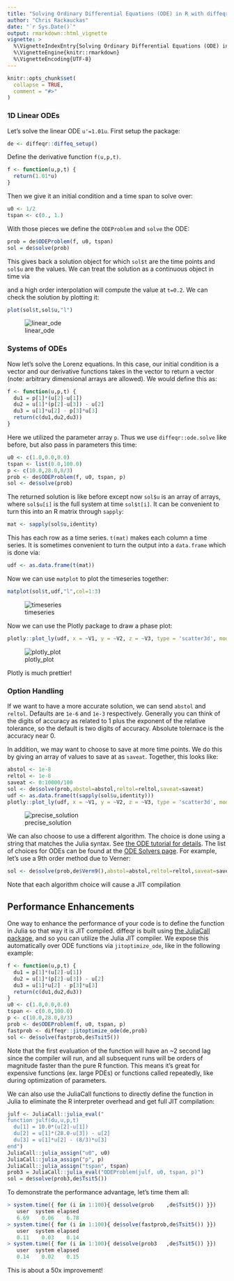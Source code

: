 ```yaml
---
title: "Solving Ordinary Differential Equations (ODE) in R with diffeqr"
author: "Chris Rackauckas"
date: "`r Sys.Date()`"
output: rmarkdown::html_vignette
vignette: >
  %\VignetteIndexEntry{Solving Ordinary Differential Equations (ODE) in R with diffeqr}
  %\VignetteEngine{knitr::rmarkdown}
  %\VignetteEncoding{UTF-8}
---
```


```r
knitr::opts_chunk$set(
  collapse = TRUE,
  comment = "#>"
)
```

### 1D Linear ODEs

Let's solve the linear ODE `u'=1.01u`. First setup the package:

```R
de <- diffeqr::diffeq_setup()
```

Define the derivative function `f(u,p,t)`. 

```R
f <- function(u,p,t) {
  return(1.01*u)
}
```

Then we give it an initial condition and a time span to solve over:

```R
u0 <- 1/2
tspan <- c(0., 1.)
```

With those pieces we define the `ODEProblem` and `solve` the ODE:

```R
prob = de$ODEProblem(f, u0, tspan)
sol = de$solve(prob)
```

This gives back a solution object for which `sol$t` are the time points
and `sol$u` are the values. We can treat the solution as a continuous object
in time via 

and a high order interpolation will compute the value at `t=0.2`. We can check 
the solution by plotting it:

```R 
plot(sol$t,sol$u,"l")
```

![linear_ode](https://user-images.githubusercontent.com/1814174/39011970-e04f1fe8-43c7-11e8-8da3-848362691783.png)

### Systems of ODEs

Now let's solve the Lorenz equations. In this case, our initial condition is a vector and our derivative functions
takes in the vector to return a vector (note: arbitrary dimensional arrays are allowed). We would define this as:

```R
f <- function(u,p,t) {
  du1 = p[1]*(u[2]-u[1])
  du2 = u[1]*(p[2]-u[3]) - u[2]
  du3 = u[1]*u[2] - p[3]*u[3]
  return(c(du1,du2,du3))
}
```

Here we utilized the parameter array `p`. Thus we use `diffeqr::ode.solve` like before, but also pass in parameters this time:

```R
u0 <- c(1.0,0.0,0.0)
tspan <- list(0.0,100.0)
p <- c(10.0,28.0,8/3)
prob <- de$ODEProblem(f, u0, tspan, p)
sol <- de$solve(prob)
```

The returned solution is like before except now `sol$u` is an array of arrays,
where `sol$u[i]` is the full system at time `sol$t[i]`. It can be convenient to
turn this into an R matrix through `sapply`:

```R
mat <- sapply(sol$u,identity)
```

This has each row as a time series. `t(mat)` makes each column a time series.
It is sometimes convenient to turn the output into a `data.frame` which is done
via:

```R
udf <- as.data.frame(t(mat))
```

Now we can use `matplot` to plot the timeseries together:

```R
matplot(sol$t,udf,"l",col=1:3)
```

![timeseries](https://user-images.githubusercontent.com/1814174/39012314-ef7a8fe2-43c8-11e8-9dde-1a8b87d3cfa4.png)

Now we can use the Plotly package to draw a phase plot:

```R
plotly::plot_ly(udf, x = ~V1, y = ~V2, z = ~V3, type = 'scatter3d', mode = 'lines')
```

![plotly_plot](https://user-images.githubusercontent.com/1814174/39012384-27ee7262-43c9-11e8-84d2-1edf937288ae.png)

Plotly is much prettier!

### Option Handling

If we want to have a more accurate solution, we can send `abstol` and `reltol`. Defaults are `1e-6` and `1e-3` respectively.
Generally you can think of the digits of accuracy as related to 1 plus the exponent of the relative tolerance, so the default is
two digits of accuracy. Absolute tolernace is the accuracy near 0. 

In addition, we may want to choose to save at more time points. We do this by giving an array of values to save at as `saveat`.
Together, this looks like:

```R
abstol <- 1e-8
reltol <- 1e-8
saveat <- 0:10000/100
sol <- de$solve(prob,abstol=abstol,reltol=reltol,saveat=saveat)
udf <- as.data.frame(t(sapply(sol$u,identity)))
plotly::plot_ly(udf, x = ~V1, y = ~V2, z = ~V3, type = 'scatter3d', mode = 'lines')
```

![precise_solution](https://user-images.githubusercontent.com/1814174/39012651-e03124e6-43c9-11e8-8496-bbee87987a37.png)

We can also choose to use a different algorithm. The choice is done using a string that matches the Julia syntax. See
[the ODE tutorial for details](https://diffeq.sciml.ai/dev/tutorials/ode_example.html#Choosing-a-Solver-Algorithm-1).
The list of choices for ODEs can be found at the [ODE Solvers page](https://diffeq.sciml.ai/dev/solvers/ode_solve.html).
For example, let's use a 9th order method due to Verner:

```R
sol <- de$solve(prob,de$Vern9(),abstol=abstol,reltol=reltol,saveat=saveat)
```

Note that each algorithm choice will cause a JIT compilation

## Performance Enhancements

One way to enhance the performance of your code is to define the function in Julia 
so that way it is JIT compiled. diffeqr is built using 
[the JuliaCall package](https://github.com/Non-Contradiction/JuliaCall), and so 
you can utilize the Julia JIT compiler. We expose this automatically over ODE
functions via `jitoptimize_ode`, like in the following example:

```R
f <- function(u,p,t) {
  du1 = p[1]*(u[2]-u[1])
  du2 = u[1]*(p[2]-u[3]) - u[2]
  du3 = u[1]*u[2] - p[3]*u[3]
  return(c(du1,du2,du3))
}
u0 <- c(1.0,0.0,0.0)
tspan <- c(0.0,100.0)
p <- c(10.0,28.0,8/3)
prob <- de$ODEProblem(f, u0, tspan, p)
fastprob <- diffeqr::jitoptimize_ode(de,prob)
sol <- de$solve(fastprob,de$Tsit5())
```

Note that the first evaluation of the function will have an ~2 second lag since 
the compiler will run, and all subsequent runs will be orders of magnitude faster
than the pure R function. This means it's great for expensive functions (ex. large
PDEs) or functions called repeatedly, like during optimization of parameters.

We can also use the JuliaCall functions to directly define the function in Julia
to eliminate the R interpreter overhead and get full JIT compilation:

```R
julf <- JuliaCall::julia_eval("
function julf(du,u,p,t)
  du[1] = 10.0*(u[2]-u[1])
  du[2] = u[1]*(28.0-u[3]) - u[2]
  du[3] = u[1]*u[2] - (8/3)*u[3]
end")
JuliaCall::julia_assign("u0", u0)
JuliaCall::julia_assign("p", p)
JuliaCall::julia_assign("tspan", tspan)
prob3 = JuliaCall::julia_eval("ODEProblem(julf, u0, tspan, p)")
sol = de$solve(prob3,de$Tsit5())
```

To demonstrate the performance advantage, let's time them all:

```R
> system.time({ for (i in 1:100){ de$solve(prob    ,de$Tsit5()) }})
   user  system elapsed 
   6.69    0.06    6.78 
> system.time({ for (i in 1:100){ de$solve(fastprob,de$Tsit5()) }})
   user  system elapsed 
   0.11    0.03    0.14 
> system.time({ for (i in 1:100){ de$solve(prob3   ,de$Tsit5()) }})
   user  system elapsed 
   0.14    0.02    0.15 
```

This is about a 50x improvement!
